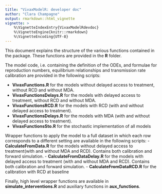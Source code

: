 ```yaml
---
title: "VivaxModelR: developer doc"
author: "Clara Champagne"
output: rmarkdown::html_vignette
vignette: >
    %\VignetteIndexEntry{VivaxModelRdevdoc}
    %\VignetteEngine{knitr::rmarkdown}
    %\VignetteEncoding{UTF-8}
---
```

This document explains the structure of the various functions contained in the package.
These functions are provided in the **R** folder.

The model code, i.e. containing the definition of the ODEs, and formulae for reproduction numbers, equilibrium relationships and transmission rate calibration are provided in the following scripts:

- **VivaxFunctions.R** for the models without delayed access to treatment, without RCD and without MDA. 
- **VivaxFunctionsDelays.R** for the models with delayed access to treatment, without RCD and without MDA.
- **VivaxFunctionsRCD.R** for the models with RCD (with and without delayed access to treatment). 
- **VivaxFunctionsDelays.R** for the models with MDA (with and without delayed access to treatment). 
- **VivaxFunctionsSto.R** for the stochastic implementation of all models  


Wrapper functions to apply the model to a full dataset in which each row corresponds to a different setting are available in the following scripts:
- **CalculateFromData.R** for the models without delayed access to treatment(with and without MDA and RCD). Contains both calibration and forward simulation.
- **CalculateFromDataDelay.R** for the models with delayed access to treatment (with and without MDA and RCD). Contains both calibration and forward simulation.
- **CalculateFromDataRCD.R** for the calibration with RCD at baseline

Finally, high level wrapper functions are available in **simulate_interventions.R** and auxiliary functions in **aux_functions**.


